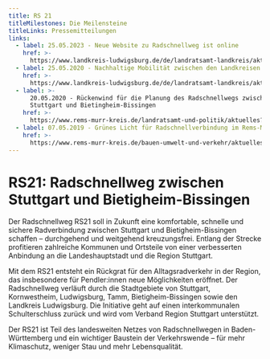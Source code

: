 ```yaml
---
title: RS 21
titleMilestones: Die Meilensteine
titleLinks: Pressemitteilungen
links:
  - label: 25.05.2023 - Neue Website zu Radschnellweg ist online
    href: >-
      https://www.landkreis-ludwigsburg.de/de/landratsamt-landkreis/aktuelles/nachrichten/detail/neue-website-zu-radschnellweg-ist-online/
  - label: 25.05.2020 - Nachhaltige Mobilität zwischen den Landkreisen
    href: >-
      https://www.landkreis-ludwigsburg.de/de/landratsamt-landkreis/aktuelles/pressemitteilungen/detail/nachhaltige-mobilitaet-zwischen-den-landkreisen/
  - label: >-
      20.05.2020 - Rückenwind für die Planung des Radschnellwegs zwischen
      Stuttgart und Bietingheim-Bissingen
    href: >-
      https://www.rems-murr-kreis.de/landratsamt-und-politik/aktuelles?tx_hwnews_hwnews%5Baction%5D=show&tx_hwnews_hwnews%5Bcontroller%5D=Newsartikel&tx_hwnews_hwnews%5BnewsartikelId%5D=1321
  - label: 07.05.2019 - Grünes Licht für Radschnellverbindung im Rems-Murr-Kreis
    href: >-
      https://www.rems-murr-kreis.de/bauen-umwelt-und-verkehr/aktuelles/?tx_hwnews_hwnews%5BnewsartikelId%5D=1043&tx_hwnews_hwnews%5BcurrentPage%5D=2&tx_hwnews_hwnews%5Baction%5D=show&tx_hwnews_hwnews%5Bcontroller%5D=Newsartikel
---
```

# **RS21: Radschnellweg zwischen Stuttgart und Bietigheim-Bissingen**

Der Radschnellweg RS21 soll in Zukunft eine komfortable, schnelle und sichere Radverbindung zwischen Stuttgart und Bietigheim-Bissingen schaffen – durchgehend und weitgehend kreuzungsfrei. Entlang der Strecke profitieren zahlreiche Kommunen und Ortsteile von einer verbesserten Anbindung an die Landeshauptstadt und die Region Stuttgart.

Mit dem RS21 entsteht ein Rückgrat für den Alltagsradverkehr in der Region, das insbesondere für Pendler:innen neue Möglichkeiten eröffnet. Der Radschnellweg verläuft durch die Stadtgebiete von Stuttgart, Kornwestheim, Ludwigsburg, Tamm, Bietigheim-Bissingen sowie den Landkreis Ludwigsburg. Die Initiative geht auf einen interkommunalen Schulterschluss zurück und wird vom Verband Region Stuttgart unterstützt.

Der RS21 ist Teil des landesweiten Netzes von Radschnellwegen in Baden-Württemberg und ein wichtiger Baustein der Verkehrswende – für mehr Klimaschutz, weniger Stau und mehr Lebensqualität.
